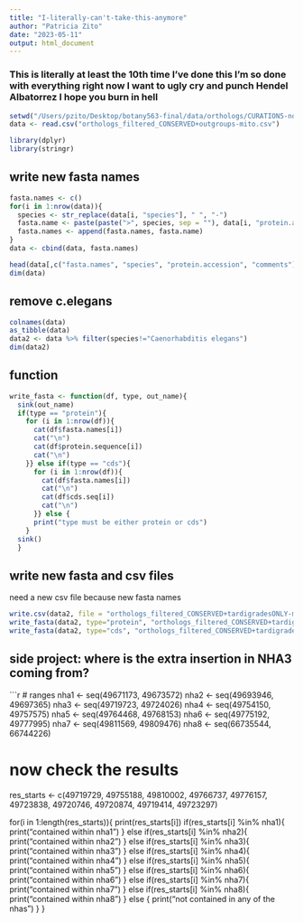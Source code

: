 ```yaml
---
title: "I-literally-can't-take-this-anymore"
author: "Patricia Zito"
date: "2023-05-11"
output: html_document
---
```


### This is literally at least the 10th time I've done this I'm so done with everything right now I want to ugly cry and punch Hendel Albatorrez I hope you burn in hell 
```r
setwd("/Users/pzito/Desktop/botany563-final/data/orthologs/CURATION5-no-mito-no-chimeric-add-C.elegans")
data <- read.csv("orthologs_filtered_CONSERVED+outgroups-mito.csv")

library(dplyr)
library(stringr)
```

## write new fasta names 
```r
fasta.names <- c()
for(i in 1:nrow(data)){
  species <- str_replace(data[i, "species"], " ", "-")
  fasta.name <- paste(paste(">", species, sep = ""), data[i, "protein.accession"], sep = "-")
  fasta.names <- append(fasta.names, fasta.name)
}
data <- cbind(data, fasta.names)

head(data[,c("fasta.names", "species", "protein.accession", "comments")])
dim(data)
```

## remove c.elegans 
```r
colnames(data)
as_tibble(data)
data2 <- data %>% filter(species!="Caenorhabditis elegans")
dim(data2)
```

## function
```r
write_fasta <- function(df, type, out_name){
  sink(out_name)
  if(type == "protein"){
    for (i in 1:nrow(df)){
      cat(df$fasta.names[i])
      cat("\n")
      cat(df$protein.sequence[i])
      cat("\n")
    }} else if(type == "cds"){
      for (i in 1:nrow(df)){
        cat(df$fasta.names[i])
        cat("\n")
        cat(df$cds.seq[i])
        cat("\n")
      }} else {
      print("type must be either protein or cds")
    }
  sink()
  }
```


## write new fasta and csv files
need a new csv file because new fasta names 
```r
write.csv(data2, file = "orthologs_filtered_CONSERVED+tardigradesONLY-mito.csv")
write_fasta(data2, type="protein", "orthologs_filtered_CONSERVED+tardigradesONLY-mito-PROTEIN.fasta")
write_fasta(data2, type="cds", "orthologs_filtered_CONSERVED+tardigradesONLY-mito-CDS.fasta")
```


## side project: where is the extra insertion in NHA3 coming from? 
```r
# ranges 
nha1 <- seq(49671173, 49673572)
nha2 <- seq(49693946, 49697365)
nha3 <- seq(49719723, 49724026)
nha4 <- seq(49754150, 49757575)
nha5 <- seq(49764468, 49768153)
nha6 <- seq(49775192, 49777995)
nha7 <- seq(49811569, 49809476)
nha8 <- seq(66735544, 66744226)

# now check the results
res_starts <- c(49719729, 49755188, 49810002, 49766737, 49776157, 49723838, 49720746, 49720874, 49719414, 49723297)

for(i in 1:length(res_starts)){
  print(res_starts[i])
  if(res_starts[i] %in% nha1){
    print("contained within nha1")
  } else if(res_starts[i] %in% nha2){
    print("contained within nha2")
  } else if(res_starts[i] %in% nha3){
    print("contained within nha3")
  } else if(res_starts[i] %in% nha4){
    print("contained within nha4")
  } else if(res_starts[i] %in% nha5){
    print("contained within nha5")
  } else if(res_starts[i] %in% nha6){
    print("contained within nha6")
  } else if(res_starts[i] %in% nha7){
    print("contained within nha7")
  } else if(res_starts[i] %in% nha8){
    print("contained within nha8")
  } else {
    print("not contained in any of the nhas")
  }
}
